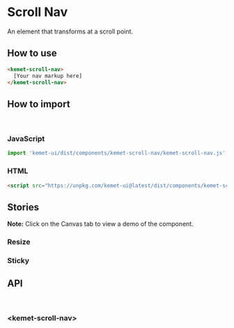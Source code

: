 

<Meta title="Components/Scroll Nav" component="kemet-scroll-nav"
/>

# Scroll Nav

An element that transforms at a scroll point.

## How to use

```html
<kemet-scroll-nav>
  [Your nav markup here]
</kemet-scroll-nav>
```

## How to import

<br />

### JavaScript
```javascript
import 'kemet-ui/dist/components/kemet-scroll-nav/kemet-scroll-nav.js';
```

### HTML
```html
<script src="https://unpkg.com/kemet-ui@latest/dist/components/kemet-scroll-nav/kemet-scroll-nav.js" type="module"></script>
```

## Stories

**Note:** Click on the Canvas tab to view a demo of the component.

### Resize
<Canvas>
  <Story name="Resize" story={stories.Resize} />
</Canvas>

### Sticky
<Canvas>
  <Story name="Sticky" story={stories.Sticky} />
</Canvas>


## API

<br />

### &lt;kemet-scroll-nav&gt;

<ArgsTable of="kemet-scroll-nav" />
